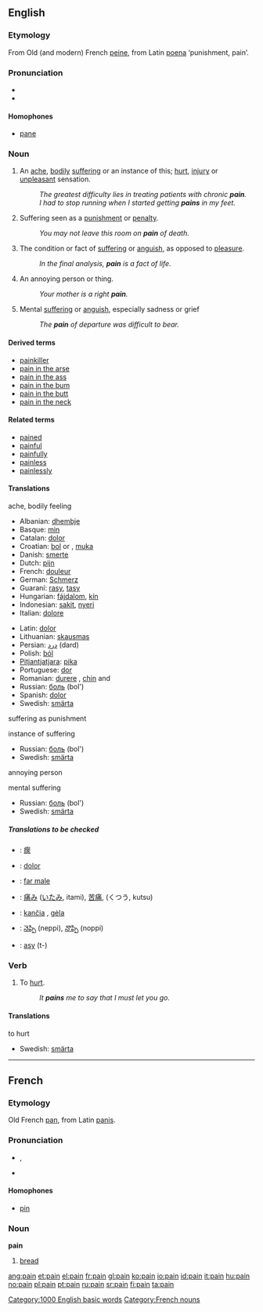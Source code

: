 ==English==
{{rank|memory|proved|plan|938|pain|official|loss|spot}}

===Etymology===
From Old (and modern) French [[peine]], from Latin [[poena]] ‘punishment, pain’.

===Pronunciation===
*{{IPA|/peɪn/}}
*{{audio|en-us-pain.ogg|Audio (US)}}

====Homophones====
*[[pane]]

===Noun===
{{en-noun|pain|pains}}

# {{tag|countable and uncountable}} An [[ache]], [[bodily]] [[suffering]] or an instance of this; [[hurt]], [[injury]] or [[unpleasant]] sensation.
#: ''The greatest difficulty lies in treating patients with chronic '''pain'''.''
#: ''I had to stop running when I started getting '''pains''' in my feet.''
# {{tag|uncountable, obsolete except in set phrases}} Suffering seen as a [[punishment]] or [[penalty]].
#: ''You may not leave this room on '''pain''' of death.''
# {{uncountable}} The condition or fact of [[suffering]] or [[anguish]], as opposed to [[pleasure]].
#: ''In the final analysis, '''pain''' is a fact of life.''
# {{countable}} An annoying person or thing.
#: ''Your mother is a right '''pain'''.''
# {{uncountable}} Mental [[suffering]] or [[anguish]], especially sadness or grief
#: ''The '''pain''' of departure was difficult to bear.''

====Derived terms====
*[[painkiller]]
*[[pain in the arse]]
*[[pain in the ass]]
*[[pain in the bum]]
*[[pain in the butt]]
*[[pain in the neck]]

====Related terms====
*[[pained]]
*[[painful]]
*[[painfully]]
*[[painless]]
*[[painlessly]]

====Translations====
;ache, bodily feeling
{{top}}
*Albanian: [[dhembje]] {{f}} {{p}}
*Basque: [[min]]
*Catalan: [[dolor]] {{m}}
*Croatian: [[bol]] {{f}} or {{m}}, [[muka]] {{f}}
*Danish: [[smerte]]
*Dutch: [[pijn]] {{m}}
*French: [[douleur]] {{m}}
*German: [[Schmerz]] {{m}}
*Guaraní: [[rasy]], [[tasy]]
*Hungarian: [[fájdalom]], [[kín]]
*Indonesian: [[sakit]], [[nyeri]]
*Italian: [[dolore]] {{m}}
{{mid}}
*Latin: [[dolor]] {{m}}
*Lithuanian: [[skausmas]] {{m}}
*Persian: [[درد]] (dard)
*Polish: [[ból]] {{m}}
*[[Pitjantjatjara]]: [[pika]]
*Portuguese: [[dor]] {{m}}
*Romanian: [[durere]] {{f}}, [[chin]] {{f}} and {{m}}
*Russian: [[боль]] (bol') {{f}}
*Spanish: [[dolor]] {{m}}
*Swedish: [[smärta]] {{c}}
{{bottom}}

;suffering as punishment
{{top}}
{{mid}}
{{bottom}}

;instance of suffering
{{top}}
{{mid}}
*Russian: [[боль]] (bol') {{f}}
*Swedish: [[smärta]] {{c}}
{{bottom}}

;annoying person
{{top}}
{{mid}}
{{bottom}}

;mental suffering
{{top}}
{{mid}}
*Russian: [[боль]] (bol') {{f}}
*Swedish: [[smärta]] {{c}}
{{bottom}}

=====Translations to be checked=====
{{checktrans}}

*{{ttbc|CJKV Characters}}: [[瘝]]
*{{ttbc|Interlingua}}: [[dolor]]
*{{ttbc|Italian}}: [[far male]]
*{{ttbc|Japanese}}: [[痛み]] ([[いたみ]], itami), [[苦痛]], (くつう, kutsu)
*{{ttbc|Lithuanian}}: [[kančia]] {{f}}, [[gėla]] {{f}}
*{{ttbc|Telugu}}: [[నెప్పి]] (neppi), [[నొప్పి]] (noppi)
*{{ttbc|Tupinambá}}: [[asy]] (t-)

===Verb===
{{en-verb|pain|pains|pained|paining}}

# {{transitive}} To [[hurt]].
#: ''It '''pains''' me to say that I must let you go.''

====Translations====
;to hurt
{{top}}
{{mid}}
*Swedish: [[smärta]]
{{bottom}}

----

==French==

===Etymology===
Old French [[pan]], from Latin [[panis]].

===Pronunciation===
*{{IPA|/pɛ̃/}}, {{SAMPA|/pE~/}}
*{{audio|Fr-Pain-fr-Paris.ogg|Audio (FR)}}

====Homophones====
*[[pin]]

===Noun===
'''pain''' {{m}}

# [[bread]]

[[Category:1000 English basic words]]
[[Category:French nouns]]

[[ang:pain]]
[[et:pain]]
[[el:pain]]
[[fr:pain]]
[[gl:pain]]
[[ko:pain]]
[[io:pain]]
[[id:pain]]
[[it:pain]]
[[hu:pain]]
[[no:pain]]
[[pl:pain]]
[[pt:pain]]
[[ru:pain]]
[[sr:pain]]
[[fi:pain]]
[[ta:pain]]